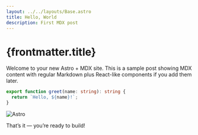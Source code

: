 ```yaml
---
layout: ../../layouts/Base.astro
title: Hello, World
description: First MDX post
---
```


# {frontmatter.title}

Welcome to your new Astro + MDX site. This is a sample post showing MDX content
with regular Markdown plus React-like components if you add them later.

```ts
export function greet(name: string): string {
  return `Hello, ${name}!`;
}
```

![Astro](https://astro.build/assets/press/astro-icon-light.png)

That’s it — you’re ready to build!


